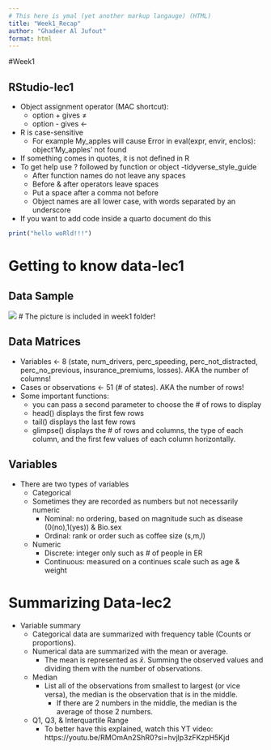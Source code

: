 ```yaml
---
# This here is ymal (yet another markup langauge) (HTML)
title: "Week1_Recap"
author: "Ghadeer Al Jufout"
format: html
---
```


#Week1 

## RStudio-lec1
* Object assignment operator (MAC shortcut):
  * option + gives ≠
  * option - gives <- 
* R is case-sensitive 
  * For example My_apples will cause Error in eval(expr, envir, enclos):                   object'My_apples' not found
* If something comes in quotes, it is not defined in R 
* To get help use ? followed by function or object 
-tidyverse_style_guide
  - After function names do not leave any spaces 
  - Before & after operators leave spaces 
  - Put a space after a comma not before
  - Object names are all lower case, with words separated by an underscore
* If you want to add code inside a quarto document do this
    
```r
print("hello woRld!!!")
```

# Getting to know data-lec1
## Data Sample
![](data_sample.png) # The picture is included in week1 folder! 

## Data Matrices
  * Variables <- 8 (state, num_drivers, perc_speeding, perc_not_distracted, perc_no_previous, insurance_premiums, losses). AKA the number of columns!
  * Cases or observations <- 51 (# of states). AKA the number of rows! 
* Some important functions:
  * you can pass a second parameter to choose the # of rows to display
  * head() displays the first few rows
  * tail() displays the last few rows
  * glimpse() displays the # of rows and columns, the type of each column, and the first few values of each column horizontally.
  
## Variables 
  * There are two types of variables 
    * Categorical 
    * Sometimes they are recorded as numbers but not necessarily numeric 
      * Nominal: no ordering, based on magnitude such as disease (0(no),1(yes)) &              Bio.sex 
      * Ordinal: rank or order such as coffee size (s,m,l)
    * Numeric 
      * Discrete: integer only such as # of people in ER
      * Continuous: measured on a continues scale such as age & weight 

# Summarizing Data-lec2
  * Variable summary 
    * Categorical data are summarized with frequency table (Counts or proportions).
    * Numerical data are summarized with the mean or average. 
      * The mean is represented as $\bar{x}$. Summing the observed values and dividing         them with the number of observations.
    * Median 
      * List all of the observations from smallest to largest (or vice versa), the             median is the observation that is in the middle. 
        * If there are 2 numbers in the middle, the median is the average of those 2            numbers.
    * Q1, Q3, & Interquartile Range
      * To better have this explained, watch this YT video:                                     https://youtu.be/RMOmAn2ShR0?si=hvjlp3zFKzpH5Kjd
      
      






























